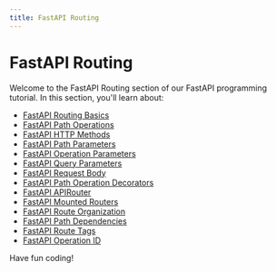 ```yaml
---
title: FastAPI Routing
---
```


# FastAPI Routing

Welcome to the FastAPI Routing section of our FastAPI programming tutorial. In this section, you'll learn about:

- [FastAPI Routing Basics](./0-fastapi-routing-basics.mdx)
- [FastAPI Path Operations](./1-fastapi-path-operations.mdx)
- [FastAPI HTTP Methods](./2-fastapi-http-methods.mdx)
- [FastAPI Path Parameters](./3-fastapi-path-parameters.mdx)
- [FastAPI Operation Parameters](./4-fastapi-operation-parameters.mdx)
- [FastAPI Query Parameters](./5-fastapi-query-parameters.mdx)
- [FastAPI Request Body](./6-fastapi-request-body.mdx)
- [FastAPI Path Operation Decorators](./7-fastapi-path-operation-decorators.mdx)
- [FastAPI APIRouter](./8-fastapi-apirouter.mdx)
- [FastAPI Mounted Routers](./9-fastapi-mounted-routers.mdx)
- [FastAPI Route Organization](./10-fastapi-route-organization.mdx)
- [FastAPI Path Dependencies](./11-fastapi-path-dependencies.mdx)
- [FastAPI Route Tags](./12-fastapi-route-tags.mdx)
- [FastAPI Operation ID](./13-fastapi-operation-id.mdx)

Have fun coding!